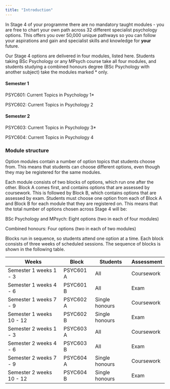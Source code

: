 ```yaml
---
title: "Introduction"
---
```


In Stage 4 of your programme there are no mandatory taught modules - you are free to chart your own path across 32 different specialist psychology options. This offers you over 50,000 unique pathways so you can follow your aspirations and gain and specialist skills and knowledge for **your** future.

Our Stage 4 options are delivered in four modules, listed here. Students taking BSc Psychology or any MPsych course take all four modules, and students studying a combined honours degree (BSc Psychology with another subject) take the modules marked \* only.

#### Semester 1

PSYC601: Current Topics in Psychology 1\*

PSYC602: Current Topics in Psychology 2

#### Semester 2

PSYC603: Current Topics in Psychology 3\*

PSYC604: Current Topics in Psychology 4

### Module structure

Option modules contain a number of option topics that students choose from. This means that students can choose different options, even though they may be registered for the same modules.

Each module consists of two blocks of options, which run one after the other. Block A comes first, and contains options that are assessed by coursework. This is followed by Block B, which contains options that are assessed by exam. Students must choose one option from each of Block A and Block B for each module that they are registered on. This means that the total number of options chosen across Stage 4 will be:

BSc Psychology and MPsych: Eight options (two in each of four modules)

Combined honours: Four options (two in each of two modules)

Blocks run in sequence, so students attend one option at a time. Each block consists of three weeks of scheduled sessions. The sequence of blocks is shown in the following table.

| Weeks                    | Block     | Students       | Assessment |
|--------------------------|-----------|----------------|------------|
| Semester 1 weeks 1 - 3   | PSYC601 A | All            | Coursework |
| Semester 1 weeks 4 - 6   | PSYC601 B | All            | Exam       |
| Semester 1 weeks 7 - 9   | PSYC602 A | Single honours | Coursework |
| Semester 1 weeks 10 - 12 | PSYC602 B | Single honours | Exam       |
| Semester 2 weeks 1 - 3   | PSYC603 A | All            | Coursework |
| Semester 2 weeks 4 - 6   | PSYC603 B | All            | Exam       |
| Semester 2 weeks 7 - 9   | PSYC604 A | Single honours | Coursework |
| Semester 2 weeks 10 - 12 | PSYC604 B | Single honours | Exam       |
